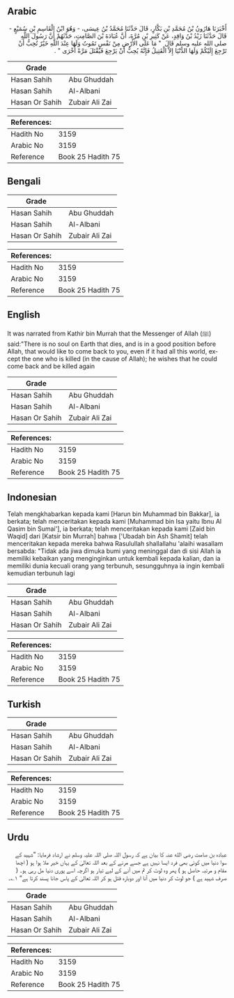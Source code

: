 ## Arabic


<div dir="rtl" lang="ar" style={{fontSize:'larger',backgroundColor:'#f8f9fa',padding:20}}>
أَخْبَرَنَا هَارُونُ بْنُ مُحَمَّدِ بْنِ بَكَّارٍ، قَالَ حَدَّثَنَا مُحَمَّدُ بْنُ عِيسَى، - وَهُوَ ابْنُ الْقَاسِمِ بْنِ سُمَيْعٍ - قَالَ حَدَّثَنَا زَيْدُ بْنُ وَاقِدٍ، عَنْ كَثِيرِ بْنِ مُرَّةَ، أَنَّ عُبَادَةَ بْنَ الصَّامِتِ، حَدَّثَهُمْ أَنَّ رَسُولَ اللَّهِ صلى الله عليه وسلم قَالَ ‏ "‏ مَا عَلَى الأَرْضِ مِنْ نَفْسٍ تَمُوتُ وَلَهَا عِنْدَ اللَّهِ خَيْرٌ تُحِبُّ أَنْ تَرْجِعَ إِلَيْكُمْ وَلَهَا الدُّنْيَا إِلاَّ الْقَتِيلُ فَإِنَّهُ يُحِبُّ أَنْ يَرْجِعَ فَيُقْتَلَ مَرَّةً أُخْرَى ‏"‏ ‏.‏
</div>
<div style={{backgroundColor:'#f8f9fa',padding:20, marginBottom: 10}}><table> <thead> <tr> <th>Grade</th> <th></th> </tr> </thead> <tbody> <tr><td>Hasan Sahih</td><td>Abu Ghuddah</td></tr><tr><td>Hasan Sahih</td><td>Al-Albani</td></tr><tr><td>Hasan Or Sahih</td><td>Zubair Ali Zai</td></tr></tbody></table><table> <thead> <tr> <th>References:</th> <th></th> </tr> </thead> <tbody><tr><td>Hadith No</td><td>3159</td></tr><tr><td>Arabic No</td><td>3159</td></tr><tr><td>Reference</td><td>Book 25 Hadith 75</td></tr></tbody></table></div>

## Bengali


<div dir="ltr" lang="bn" style={{fontSize:'larger',backgroundColor:'#f8f9fa',padding:20}}>

</div>
<div style={{backgroundColor:'#f8f9fa',padding:20, marginBottom: 10}}><table> <thead> <tr> <th>Grade</th> <th></th> </tr> </thead> <tbody> <tr><td>Hasan Sahih</td><td>Abu Ghuddah</td></tr><tr><td>Hasan Sahih</td><td>Al-Albani</td></tr><tr><td>Hasan Or Sahih</td><td>Zubair Ali Zai</td></tr></tbody></table><table> <thead> <tr> <th>References:</th> <th></th> </tr> </thead> <tbody><tr><td>Hadith No</td><td>3159</td></tr><tr><td>Arabic No</td><td>3159</td></tr><tr><td>Reference</td><td>Book 25 Hadith 75</td></tr></tbody></table></div>

## English


<div dir="ltr" lang="en" style={{fontSize:'larger',backgroundColor:'#f8f9fa',padding:20}}>
It was narrated from Kathir bin Murrah that the Messenger of Allah (ﷺ) said:"There is no soul on Earth that dies, and is in a good position before Allah, that would like to come back to you, even if it had all this world, except the one who is killed (in the cause of Allah); he wishes that he could come back and be killed again
</div>
<div style={{backgroundColor:'#f8f9fa',padding:20, marginBottom: 10}}><table> <thead> <tr> <th>Grade</th> <th></th> </tr> </thead> <tbody> <tr><td>Hasan Sahih</td><td>Abu Ghuddah</td></tr><tr><td>Hasan Sahih</td><td>Al-Albani</td></tr><tr><td>Hasan Or Sahih</td><td>Zubair Ali Zai</td></tr></tbody></table><table> <thead> <tr> <th>References:</th> <th></th> </tr> </thead> <tbody><tr><td>Hadith No</td><td>3159</td></tr><tr><td>Arabic No</td><td>3159</td></tr><tr><td>Reference</td><td>Book 25 Hadith 75</td></tr></tbody></table></div>

## Indonesian


<div dir="ltr" lang="id" style={{fontSize:'larger',backgroundColor:'#f8f9fa',padding:20}}>
Telah mengkhabarkan kepada kami [Harun bin Muhammad bin Bakkar], ia berkata; telah menceritakan kepada kami [Muhammad bin Isa yaitu Ibnu Al Qasim bin Sumai'], ia berkata; telah menceritakan kepada kami [Zaid bin Waqid] dari [Katsir bin Murrah] bahwa ['Ubadah bin Ash Shamit] telah menceritakan kepada mereka bahwa Rasulullah shallallahu 'alaihi wasallam bersabda: "Tidak ada jiwa dimuka bumi yang meninggal dan di sisi Allah ia memiliki kebaikan yang menginginkan untuk kembali kepada kalian, dan ia memiliki dunia kecuali orang yang terbunuh, sesungguhnya ia ingin kembali kemudian terbunuh lagi
</div>
<div style={{backgroundColor:'#f8f9fa',padding:20, marginBottom: 10}}><table> <thead> <tr> <th>Grade</th> <th></th> </tr> </thead> <tbody> <tr><td>Hasan Sahih</td><td>Abu Ghuddah</td></tr><tr><td>Hasan Sahih</td><td>Al-Albani</td></tr><tr><td>Hasan Or Sahih</td><td>Zubair Ali Zai</td></tr></tbody></table><table> <thead> <tr> <th>References:</th> <th></th> </tr> </thead> <tbody><tr><td>Hadith No</td><td>3159</td></tr><tr><td>Arabic No</td><td>3159</td></tr><tr><td>Reference</td><td>Book 25 Hadith 75</td></tr></tbody></table></div>

## Turkish


<div dir="ltr" lang="tr" style={{fontSize:'larger',backgroundColor:'#f8f9fa',padding:20}}>

</div>
<div style={{backgroundColor:'#f8f9fa',padding:20, marginBottom: 10}}><table> <thead> <tr> <th>Grade</th> <th></th> </tr> </thead> <tbody> <tr><td>Hasan Sahih</td><td>Abu Ghuddah</td></tr><tr><td>Hasan Sahih</td><td>Al-Albani</td></tr><tr><td>Hasan Or Sahih</td><td>Zubair Ali Zai</td></tr></tbody></table><table> <thead> <tr> <th>References:</th> <th></th> </tr> </thead> <tbody><tr><td>Hadith No</td><td>3159</td></tr><tr><td>Arabic No</td><td>3159</td></tr><tr><td>Reference</td><td>Book 25 Hadith 75</td></tr></tbody></table></div>

## Urdu


<div dir="rtl" lang="ur" style={{fontSize:'larger',backgroundColor:'#f8f9fa',padding:20}}>
عبادہ بن صامت رضی الله عنہ کا بیان ہے کہ رسول اللہ صلی اللہ علیہ وسلم نے ارشاد فرمایا: ”شہید کے سوا دنیا میں کوئی بھی فرد ایسا نہیں ہے جسے مرنے کے بعد اللہ تعالیٰ کے یہاں خیر ملا ہوا ہو ( اچھا مقام و مرتبہ حاصل ہو ) پھر وہ لوٹ کر تم میں آنے کے لیے تیار ہو اگرچہ اسے پوری دنیا مل رہی ہو۔ ( صرف شہید ہے ) جو لوٹ کر دنیا میں آنا اور دوبارہ قتل ہو کر اللہ تعالیٰ کے پاس جانا پسند کرتا ہے“ ۱؎۔
</div>
<div style={{backgroundColor:'#f8f9fa',padding:20, marginBottom: 10}}><table> <thead> <tr> <th>Grade</th> <th></th> </tr> </thead> <tbody> <tr><td>Hasan Sahih</td><td>Abu Ghuddah</td></tr><tr><td>Hasan Sahih</td><td>Al-Albani</td></tr><tr><td>Hasan Or Sahih</td><td>Zubair Ali Zai</td></tr></tbody></table><table> <thead> <tr> <th>References:</th> <th></th> </tr> </thead> <tbody><tr><td>Hadith No</td><td>3159</td></tr><tr><td>Arabic No</td><td>3159</td></tr><tr><td>Reference</td><td>Book 25 Hadith 75</td></tr></tbody></table></div>